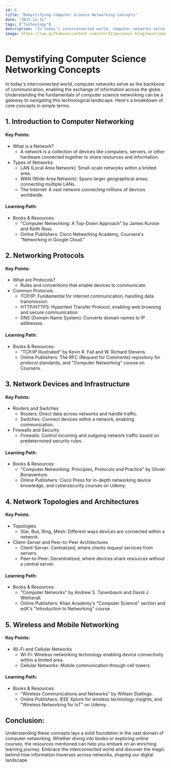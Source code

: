 ```yaml
---
id: 6
title: "Demystifying Computer Science Networking Concepts"
date: "2023-11-11"
tags: ["Technology"]
description: "In today's interconnected world, computer networks serve as the backbone of communication, enabling the exchange of information across the globe."
image: https://raw.githubusercontent.com/ntnr32/personal-blog/main/images/6/6-cover.jpg
---
```

# Demystifying Computer Science Networking Concepts

In today's interconnected world, computer networks serve as the backbone of communication, enabling the exchange of information across the globe. Understanding the fundamentals of computer science networking can be a gateway to navigating this technological landscape. Here's a breakdown of core concepts in simple terms:

## 1. Introduction to Computer Networking

#### Key Points:

-   What is a Network?
    -   A network is a collection of devices like computers, servers, or other hardware connected together to share resources and information.
-   Types of Networks
    -   LAN (Local Area Network): Small-scale networks within a limited area.
    -   WAN (Wide Area Network): Spans larger geographical areas, connecting multiple LANs.
    -   The Internet: A vast network connecting millions of devices worldwide.

#### Learning Path:

-   Books & Resources:
    -   "Computer Networking: A Top-Down Approach" by James Kurose and Keith Ross.
    -   Online Publishers: Cisco Networking Academy, Coursera's "Networking in Google Cloud."

## 2. Networking Protocols

#### Key Points:

-   What are Protocols?
    -   Rules and conventions that enable devices to communicate.
-   Common Protocols
    -   TCP/IP: Fundamental for internet communication, handling data transmission.
    -   HTTP/HTTPS: Hypertext Transfer Protocol, enabling web browsing and secure communication.
    -   DNS (Domain Name System): Converts domain names to IP addresses.

#### Learning Path:

-   Books & Resources:
    -   "TCP/IP Illustrated" by Kevin R. Fall and W. Richard Stevens.
    -   Online Publishers: The RFC (Request for Comments) repository for protocol standards, and "Computer Networking" course on Coursera.

## 3. Network Devices and Infrastructure

#### Key Points:

-   Routers and Switches
    -   Routers: Direct data across networks and handle traffic.
    -   Switches: Connect devices within a network, enabling communication.
-   Firewalls and Security
    -   Firewalls: Control incoming and outgoing network traffic based on predetermined security rules.

#### Learning Path:

-   Books & Resources:
    -   "Computer Networking: Principles, Protocols and Practice" by Olivier Bonaventure.
    -   Online Publishers: Cisco Press for in-depth networking device knowledge, and cybersecurity courses on Udemy.

## 4. Network Topologies and Architectures

#### Key Points:

-   Topologies
    -   Star, Bus, Ring, Mesh: Different ways devices are connected within a network.
-   Client-Server and Peer-to-Peer Architectures
    -   Client-Server: Centralized, where clients request services from servers.
    -   Peer-to-Peer: Decentralized, where devices share resources without a central server.

#### Learning Path:

-   Books & Resources:
    -   "Computer Networks" by Andrew S. Tanenbaum and David J. Wetherall.
    -   Online Publishers: Khan Academy's "Computer Science" section and edX's "Introduction to Networking" course.

## 5. Wireless and Mobile Networking

#### Key Points:

-   Wi-Fi and Cellular Networks
    -   Wi-Fi: Wireless networking technology enabling device connectivity within a limited area.
    -   Cellular Networks: Mobile communication through cell towers.

#### Learning Path:

-   Books & Resources:
    -   "Wireless Communications and Networks" by William Stallings.
    -   Online Publishers: IEEE Xplore for wireless technology insights, and "Wireless Networking for IoT" on Udemy.

## Conclusion:

Understanding these concepts lays a solid foundation in the vast domain of computer networking. Whether diving into books or exploring online courses, the resources mentioned can help you embark on an enriching learning journey. Embrace the interconnected world and discover the magic behind how information traverses across networks, shaping our digital landscape.